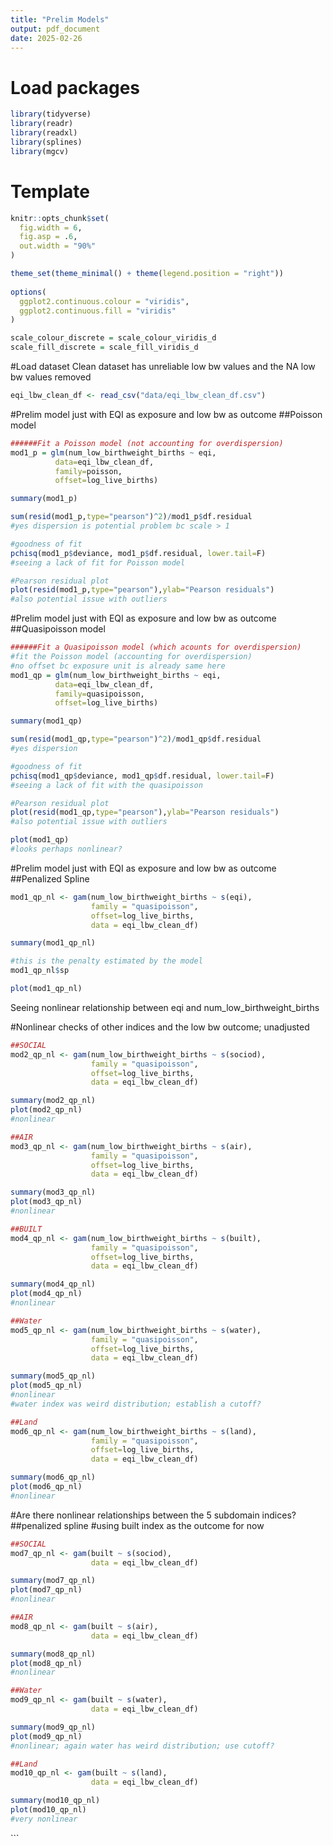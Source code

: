 ```yaml
---
title: "Prelim Models"
output: pdf_document
date: 2025-02-26
---
```


# Load packages
```r
library(tidyverse)
library(readr)
library(readxl)
library(splines)
library(mgcv)

```

# Template
```r
knitr::opts_chunk$set(
  fig.width = 6,
  fig.asp = .6,
  out.width = "90%"
)

theme_set(theme_minimal() + theme(legend.position = "right"))
 
options(
  ggplot2.continuous.colour = "viridis",
  ggplot2.continuous.fill = "viridis"
)

scale_colour_discrete = scale_colour_viridis_d
scale_fill_discrete = scale_fill_viridis_d
```

#Load dataset
Clean dataset has unreliable low bw values and the NA low bw values removed
```r
eqi_lbw_clean_df <- read_csv("data/eqi_lbw_clean_df.csv")

```

#Prelim model just with EQI as exposure and low bw as outcome
##Poisson model
```r
######Fit a Poisson model (not accounting for overdispersion)
mod1_p = glm(num_low_birthweight_births ~ eqi, 
          data=eqi_lbw_clean_df, 
          family=poisson, 
          offset=log_live_births)

summary(mod1_p)

sum(resid(mod1_p,type="pearson")^2)/mod1_p$df.residual
#yes dispersion is potential problem bc scale > 1

#goodness of fit
pchisq(mod1_p$deviance, mod1_p$df.residual, lower.tail=F)
#seeing a lack of fit for Poisson model

#Pearson residual plot
plot(resid(mod1_p,type="pearson"),ylab="Pearson residuals")
#also potential issue with outliers

```

#Prelim model just with EQI as exposure and low bw as outcome
##Quasipoisson model
```r
######Fit a Quasipoisson model (which acounts for overdispersion)
#fit the Poisson model (accounting for overdispersion)
#no offset bc exposure unit is already same here
mod1_qp = glm(num_low_birthweight_births ~ eqi, 
          data=eqi_lbw_clean_df, 
          family=quasipoisson, 
          offset=log_live_births)

summary(mod1_qp)

sum(resid(mod1_qp,type="pearson")^2)/mod1_qp$df.residual
#yes dispersion 

#goodness of fit
pchisq(mod1_qp$deviance, mod1_qp$df.residual, lower.tail=F)
#seeing a lack of fit with the quasipoisson

#Pearson residual plot
plot(resid(mod1_qp,type="pearson"),ylab="Pearson residuals")
#also potential issue with outliers

plot(mod1_qp)
#looks perhaps nonlinear?

```

#Prelim model just with EQI as exposure and low bw as outcome
##Penalized Spline
```r
mod1_qp_nl <- gam(num_low_birthweight_births ~ s(eqi),
                  family = "quasipoisson",
                  offset=log_live_births,
                  data = eqi_lbw_clean_df)

summary(mod1_qp_nl)

#this is the penalty estimated by the model 
mod1_qp_nl$sp

plot(mod1_qp_nl)

```
Seeing nonlinear relationship between eqi and num_low_birthweight_births

#Nonlinear checks of other indices and the low bw outcome; unadjusted
```r
##SOCIAL
mod2_qp_nl <- gam(num_low_birthweight_births ~ s(sociod), 
                  family = "quasipoisson",
                  offset=log_live_births,
                  data = eqi_lbw_clean_df)

summary(mod2_qp_nl)
plot(mod2_qp_nl)
#nonlinear

##AIR
mod3_qp_nl <- gam(num_low_birthweight_births ~ s(air), 
                  family = "quasipoisson",
                  offset=log_live_births,
                  data = eqi_lbw_clean_df)

summary(mod3_qp_nl)
plot(mod3_qp_nl)
#nonlinear

##BUILT
mod4_qp_nl <- gam(num_low_birthweight_births ~ s(built), 
                  family = "quasipoisson",
                  offset=log_live_births,
                  data = eqi_lbw_clean_df)

summary(mod4_qp_nl)
plot(mod4_qp_nl)
#nonlinear

##Water
mod5_qp_nl <- gam(num_low_birthweight_births ~ s(water), 
                  family = "quasipoisson",
                  offset=log_live_births,
                  data = eqi_lbw_clean_df)

summary(mod5_qp_nl)
plot(mod5_qp_nl)
#nonlinear
#water index was weird distribution; establish a cutoff?

##Land
mod6_qp_nl <- gam(num_low_birthweight_births ~ s(land), 
                  family = "quasipoisson",
                  offset=log_live_births,
                  data = eqi_lbw_clean_df)

summary(mod6_qp_nl)
plot(mod6_qp_nl)
#nonlinear

```

#Are there nonlinear relationships between the 5 subdomain indices?
##penalized spline
#using built index as the outcome for now
```r
##SOCIAL
mod7_qp_nl <- gam(built ~ s(sociod),
                  data = eqi_lbw_clean_df)

summary(mod7_qp_nl)
plot(mod7_qp_nl)
#nonlinear

##AIR
mod8_qp_nl <- gam(built ~ s(air), 
                  data = eqi_lbw_clean_df)

summary(mod8_qp_nl)
plot(mod8_qp_nl)
#nonlinear

##Water
mod9_qp_nl <- gam(built ~ s(water), 
                  data = eqi_lbw_clean_df)

summary(mod9_qp_nl)
plot(mod9_qp_nl)
#nonlinear; again water has weird distribution; use cutoff?

##Land
mod10_qp_nl <- gam(built ~ s(land), 
                  data = eqi_lbw_clean_df)

summary(mod10_qp_nl)
plot(mod10_qp_nl)
#very nonlinear

```

```

